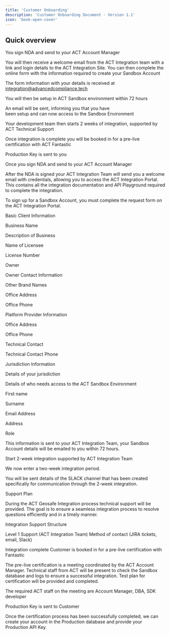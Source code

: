 ```yaml
---
title: 'Customer Onboarding'
description: 'Customer Onboarding Document - Version 1.1'
icon: 'book-open-cover'
---
```


## Quick overview  
<Icon icon="pen-to-square" iconType="solid" size="24"/>
<Icon icon="pen-to-square" iconType="solid" size="48"/>
<Icon name="check-circle" /> 
You sign NDA and send to your ACT Account Manager 

<Icon name="check-circle" /> You will then receive a welcome email from the ACT Integration team 
with a link and login details to the ACT Integration Site. 
You can then complete the online form with the information 
required to create your Sandbox Account 

<Icon name="check-circle" size={24} /> The form information with your details is received at integration@advancedcompliance.tech 

<Icon name="check-circle" size={24} /> You will then be setup in ACT Sandbox environment within 72 hours 

<Icon name="check-circle" size={24} /> An email will be sent, informing you that you have  
been setup and can now access to the Sandbox Environment 

<Icon name="check-circle" size={24} /> Your development team then starts 2 weeks of integration, 
supported by ACT Technical Support 

<Icon name="check-circle" size={24} /> Once integration is complete you will be booked in 
for a pre-live certification with ACT Fantastic 

<Icon name="check-circle" size={24} /> Production Key is sent to you 



Once you sign NDA and send to your ACT Account Manager 

After the NDA is signed your ACT Integration Team will send you a welcome email with credentials, allowing you to access the ACT Integration Portal.   This contains all the integration documentation and API Playground required to complete the integration. 

To sign up for a Sandbox Account, you must complete the request form on the ACT Integration Portal. 

Basic Client Information 

Business Name 

Description of Business 

Name of Licensee 

License Number 

Owner 

Owner Contact Information 

Other Brand Names 

Office Address 

Office Phone 

 

Platform Provider Information 

Office Address 

Office Phone 

Technical Contact 

Technical Contact Phone 

Jurisdiction Information 

Details of your jurisdiction 

Details of who needs access to the ACT Sandbox Environment 

First name 

Surname 

Email Address 

Address 

Role 

This information is sent to your ACT Integration Team, your Sandbox Account details will be emailed to you within 72 hours.  

Start 2-week integration supported by ACT Integration Team 

We now enter a two-week integration period. 

You will be sent details of the SLACK channel that has been created specifically for communication through the 2-week integration. 
 

Support Plan 

During the ACT Geosafe Integration process technical support will be provided.  The goal is to ensure a seamless integration process to resolve questions efficiently and in a timely manner.  

Integration Support Structure 

Level 1 Support (ACT Integration Team) 
Method of contact (JIRA tickets, email, Slack) 

Integration complete Customer is booked in for a pre-live certification with Fantastic 

The pre-live certification is a meeting coordinated by the ACT Account Manager. Technical staff from ACT will be present to check the Sandbox database and logs to ensure a successful integration. Test plan for certification will be provided and completed. 

The required ACT staff on the meeting are Account Manager, DBA, SDK developer 

Production Key is sent to Customer 

Once the certification process has been successfully completed, we can create your account in the Production database and provide your Production API Key. 

 
